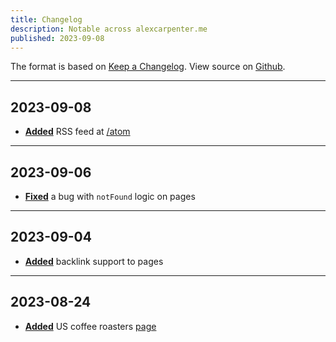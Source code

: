 ```yaml
---
title: Changelog
description: Notable across alexcarpenter.me
published: 2023-09-08
---
```


The format is based on [Keep a Changelog](https://keepachangelog.com/en/1.0.0/). View source on [Github](https://github.com/alexcarpenter/alexcarpenter.me).

---

## 2023-09-08

- [**Added**](https://github.com/alexcarpenter/alexcarpenter.me/commit/dbaef66bfb365b45a1439bb8c3b02708a37f007e) RSS feed at [/atom](https://alexcarpenter.me/atom)

---

## 2023-09-06

- [**Fixed**](https://github.com/alexcarpenter/alexcarpenter.me/commit/542e5a8b55d6c0206825cbd0e0c97a2fa7fa8e1b) a bug with `notFound` logic on pages

---

## 2023-09-04

- [**Added**](https://github.com/alexcarpenter/alexcarpenter.me/pull/125) backlink support to pages

---

## 2023-08-24

- [**Added**](https://github.com/alexcarpenter/alexcarpenter.me/commit/71a75130434f217f0268471c8ae8806196470477) US coffee roasters [page](/us-coffee-roasters)